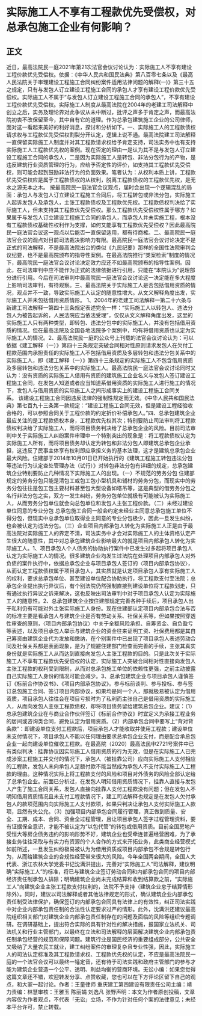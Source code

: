 # 实际施工人不享有工程款优先受偿权，对总承包施工企业有何影响？
## 正文
近日，最高法院民一庭2021年第21次法官会议讨论认为：实际施工人不享有建设工程价款优先受偿权。依据：《中华人民共和国民法典》第八百零七条以及《最高人民法院关于审理建设工程施工合同纠纷案件适用法律问题的解释(一)》第三十五之规定，只有与发包人订立建设工程施工合同的承包人才享有建设工程价款优先受偿权。实际施工人不属于“与发包人订立建设工程施工合同的承包人”，不享有建设工程价款优先受偿权。实际施工人制度从最高法院在2004年的老建工司法解释中创立之后，实务及理论界对此争议从未中断过，批评之声多于肯定之声，而最高法院初衷不改保留至今，其中自有它的道理。作为总承包建筑施工企业的公司律师，面对这一看起来美好的利好消息，探讨和分析如下。一、实际施工人的工程款债权请求权与工程款优先受偿权割裂分开认定，逻辑上说不通。最高法院建工司法解释一直保留实际施工人制度并对其工程款请求权给予肯定支持，司法实务中也有支持实际施工人工程款优先权的案例。现在否定的理由一是认为其不是与发包人订立建设工程施工合同的承包人，二是因为实际施工人是转包、非法分包行为的产物，是违反建筑行业资质管理的行为，应给予否定性的评价，如支持其工程款优先受偿权，则可能会起到鼓励非法行为的负面效果。笔者认为：从权利本质上讲，工程款优先受偿权应是属于工程款债权的从权利，脱离工程款债权的工程款优先权，是无水之源无本之木。 按最高院民一庭法官会议观点，届时会出现一个逻辑混乱的局面：承包人与发包人订立建设工程施工合同后，将工程转包或非法分包，实际施工人起诉发包人及承包人，主张工程款债权及工程款优先权。工程款债权判决给了实际施工人，但未支持其工程款优先受偿权。那么工程款优先受偿权性属于哪方？如果属于与发包人订立建设工程施工合同的承包人，而承包人并未实施工程，根本没有工程款债权基础性权利作为支撑，如何又能享有工程款优先受偿权？因此最高院民一庭法官会议这一观点以后能否一直保留适用，都有待商榷。二、最高院民一庭法官会议的观点对目前司法裁决影响力有限。最高院民一庭法官会议讨论决定不是正式的司法解释，不是最高法院出台的类似《九民纪要》那样的全国性法院审判会议纪要，也不是最高院颁布的指导性案例。在最高法院推行“类案检索”制度的情况下，最高院民一庭法官会议讨论决定效力应还不如最高院颁布的指导性案例。因此，在司法审判中应不能作为正式的法律依据进行引用，只能在“本院认为”说理部分进行引用。今后在司法审判中最高院民一庭法官会议讨论这一决定能在多大程度上影响司法审判，有待观察。三、最高法院关于实际施工人是否包括借用资质的情况，观点并不一致，导致实际施工人认定的随意性增大。从文义解释角度出发，实际施工人并未包括借用资质情形。 1、2004年的老建工司法解释一第二十六条与新建工司法解释一第四十三条规定表述完全一样：“实际施工人以转包人、违法分包人为被告起诉的，人民法院应当依法受理”，仅仅从文义解释角度出发，这里的实际施工人只有两种类型，即转包、违法分包中的实际施工人，并没有包括借用资质的情况。但在最高法院及全国各地法院多个案例中，均有将借用资质也认定为实际施工人的情况。2、最高法院民一庭的公众号上刊载的法官会议讨论认为：可以依据《建工解释（一）》第四十三条规定突破合同相对性原则请求发包人在欠付工程款范围内承担责任的实际施工人不包括借用资质及多层转包和违法分包关系中的实际施工人，即《建工解释（一）》第四十三条规定的实际施工人不包含借用资质及多层转包和违法分包关系中的实际施工人。最高法院民一庭法官会议讨论同时又认为：没有资质的实际施工人借用有资质的建筑施工企业名义与发包人签订建设工程施工合同，在发包人知道或者应当知道系借用资质的实际施工人进行施工的情况下，发包人与借用资质的实际施工人之间形成事实上的建设工程施工合同关系。 该建设工程施工合同因违反法律的强制性规定而无效。《中华人民共和国民法典》第七百九十三条第一款规定：“建设工程施工合同无效，但是建设工程经验收合格的，可以参照合同关于工程价款的约定折价补偿承包人。”四、总承包建筑企业最应关注的是工程款债权本身，工程款优先权其次；特别要防止司法审判将工程款债权判决给了实际施工人，而将项目债务判决给了总承包企业的风险。目前司法审判中关于实际施工人纠纷案件审理中一个特别突出的现象是：将工程款债权认定为实际施工人所有，而将项目债务却认定为转包和非法分包人即建筑总承包企业承担，这违反了民事主体享有权利即应承担义务的基本法理，这才是建筑总承包企业最大风险。住建部于2014年10月01日已开始执行的《建筑工程施工转包违法分包等违法行为认定查处管理办法（试行）》对转包非法分包有详细的规定，总承包建筑企业特别要防止几种情况下实际施工人的出现。（一）不规范的劳务分包   住建部规定的劳务分包只能是清包工或包工包小型机具和辅材的劳务分包，而现实中的劳务分包往往是包工包主要材料甚至包大型设备如塔吊等，这是典型的借劳务分包之名行非法分包之实，双方一发生纠纷，劳务分包单位就极有可能被认为实际施工人，从而劳务分包单位就会向总包单位和发包人主张工程价款。（二）未经过建设单位同意的专业分包   总承包施工合同一般会约定未经业主同意总承包施工单位不得分包，但现实中总承包单位取得业主同意的专业分包极少，因此一旦发生纠纷，也会被认定为违法分包。（三）企业项目内部承包人转化为实际施工人正是由于最高法院对实际施工人的界定不清，司法实务中才会对实际施工人的主体资格认定产生很大的随意性，其中对总承包建筑企业影响最大的就是项目内部承包人转化为实际施工人。1、项目承包人个人债务的协助执行案件中已发生过多起将项目承包人认定为实际施工人的情况。很多建筑企业均发生过法院在处理项目内部承包人对外负债的案件执行中，依据总承包企业与项目承包人签订的〈项目内部承包协议〉，从而认定工程款债权属于项目承包人，其实质就是认定项目承包人享有实际施工人的权利，要求总承包单位、甚至建设单位配合协助执行，将工程款支付至法院；总承包企业提出执行异议后，有个别法院仍然强制直接到建设单位将工程款划走，只有通过执行异议之诉来解决，这也反映出司法审判中对于项目承包人认定为实际施工人的随意性。2、总承包建筑企业按住建部规定完善各种手续后，项目承包人出于私利仍有可能对外主张实际施工人身份。现在住建部认定项目内部承包合法与否的标准主要是看承包人与建筑企业是否有劳动关系、社保关系等，但如果按照穿透性审查的原则，〈项目内部承包协议〉中关于全额风险承担、自筹资金、自负盈亏等表述，以及项目承包人举示与建筑企业的资金往来证明工资、社保费用都是其自己筹资由建筑企业代为发放和缴纳，在个别案件中已出现了项目承包人表述劳动合同及社保关系都是表面现象，是为了规避住建部门检查而完善的手续，主张其真实身份就是实际施工人从而达到直接向发包人主张工程款的目的。只是此次关于实际施工人不享有工程款优先受偿权的认定，实际施工人突破合同相对性直接向发包人主张工程款的权利受到限制，从而对总承包施工单位的依赖性更强，之前主动披露自己实际施工人身份的情况可能会减少。3、总承包建筑企业与项目承包人谨慎签订《标前合作协议书》、《项目内部承包协议》。参与标前谈判、参与投标、参与签订总包施工合同、签订项目内部协议，如果均是同一个人，那就极易被认定为借用资质，项目承包人往往会在项目亏损时为了私利而主张自己是借用资质的实际施工人，从而向发包人主张工程款债权，却将项目债务留给建筑总包企业。建议：（1）总承包建筑企业在与商业合作伙伴签订《标前合作协议》时宜定义为承接工程业务的居间或咨询类合同，避免认定为借用资质。（2）内部承包合同中要写上“背对背条款”：即建设单位支付工程款后，项目承包人才能收取并使用工程款；建设单位未支付情况下，项目承包人不能以任何理由要求总承包企业支付，而是配合承总包企业一起向建设单位催收工程款。在最高院（2020）最高法民申2721号案件中已有类似判决：挂靠协议因实际施工人借用资质的行为无效，但是在实际施工人已完成涉案工程施工并交付的情况下，承包人（被挂靠公司）应向实际施工人支付相应的工程款，发包人未向承包人足额付款不能当然成为承包人不支付实际施工人工程款的理由。这种情况实际上将工程款支付的风险和项目对外债务的风险全部认定给了总承包企业。前面已分析过，在发包人明知借用资质情况下，挂靠人直接与发包人产生了施工合同关系，发包人直接向挂靠人支付工程款没有问题；但在发包人不明知借用资质情况且未支付工程款情况下，建工司法解释也规定是在发包人欠付承包人的款项范围内向实际施工人支付款项，如果只判决让承包人支付实际施工人款项，显然有失公允。（3）加强项目内部承包合同履行管理，真正做到质量、安全、工期、成本、合同、资金全过程管理，且让项目承包人签字过程管理资料，要有证据保全意识，才能不被认定为“以包代管”的转包或借用资质。目前全国房地产受恒大等房企债务违约的影响形势不好，建筑企业也受牵连普遍经营困难，为了承接业务往往采取与有实力有资源的个人合作的方式来开拓业务，此类商业经营模式如前所述，一旦发生纠纷极易被认为为借用资质或项目内部承包不合规是转包行为，从而给建筑企业的合规性经营带来很大的风险。今年全国两会期间，全国人大代表、浙江农林大学党委书记沈满洪提出，完善对“实际施工人”司法解释，建议明确“实际施工人”的标准，将已与建筑企业签订劳动合同和内部承包合同的项目内部经济责任制承包人排除；明确建筑企业尚未完成结算和收到结算款之前，“实际施工人”向建筑企业主张工程款支付权利的，法院不予支持（建筑企业怠于结算情形除外）。同时，建议以司法解释或者其他法律规定的形式，确认建筑企业内部承包责任制受法律保护，确保签订的内部承包合同具有法律上的有效性，纠正司法实践中对企业内部承包责任制的合法性认定要求过严的情形。此外，沈满洪还建议最高院组织相关部门对建筑企业内部承包责任制存在的问题及面临的风险等组织专题调研。在调研基础上，提出符合实际的具有针对性的解决措施，报国家立法机关、司法机关和行业主管部门，以最终在立法和司法解释的层面解决建筑企业内部承包责任制承包经营的规范和保障问题。建筑行业是国民经济的重要组成部分，公共安全又吸纳了大量农民工就业，建工纠纷案件的审理复杂且专业性强，因此，实际施工人的司法认定标准及其工程款请求权、工程款优先权的认定，不应是最高法院民一庭的一个法官会议可以最终一锤定音，还有待于司法实践和政府主管部门的参与才能为建筑企业营造一个公平、透明、利益均衡的营商环境。无讼小编：如果您觉得这篇文章还不错，欢迎转发分享、点赞收藏，您也可以在下方评论区留下自己的观点，和大家一起讨论。作者：王童律师 重庆建工第四建设有限责任公司主编：靖力责编：林慧审核：王雅玉 陈丽娟 刘逸凡 张野声明：本文为作者原创投稿，文章内容仅为作者观点，不代表「无讼」立场，不作为针对任何个案的法律意见；未经本平台许可，禁止转载。